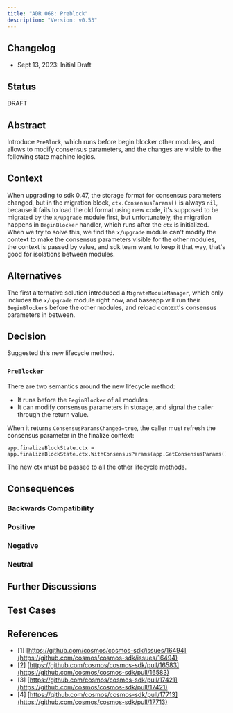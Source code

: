 ```yaml
---
title: "ADR 068: Preblock"
description: "Version: v0.53"
---
```


## Changelog[​](#changelog "Direct link to Changelog")

* Sept 13, 2023: Initial Draft

## Status[​](#status "Direct link to Status")

DRAFT

## Abstract[​](#abstract "Direct link to Abstract")

Introduce `PreBlock`, which runs before begin blocker other modules, and allows to modify consensus parameters, and the changes are visible to the following state machine logics.

## Context[​](#context "Direct link to Context")

When upgrading to sdk 0.47, the storage format for consensus parameters changed, but in the migration block, `ctx.ConsensusParams()` is always `nil`, because it fails to load the old format using new code, it's supposed to be migrated by the `x/upgrade` module first, but unfortunately, the migration happens in `BeginBlocker` handler, which runs after the `ctx` is initialized. When we try to solve this, we find the `x/upgrade` module can't modify the context to make the consensus parameters visible for the other modules, the context is passed by value, and sdk team want to keep it that way, that's good for isolations between modules.

## Alternatives[​](#alternatives "Direct link to Alternatives")

The first alternative solution introduced a `MigrateModuleManager`, which only includes the `x/upgrade` module right now, and baseapp will run their `BeginBlocker`s before the other modules, and reload context's consensus parameters in between.

## Decision[​](#decision "Direct link to Decision")

Suggested this new lifecycle method.

### `PreBlocker`[​](#preblocker "Direct link to preblocker")

There are two semantics around the new lifecycle method:

* It runs before the `BeginBlocker` of all modules
* It can modify consensus parameters in storage, and signal the caller through the return value.

When it returns `ConsensusParamsChanged=true`, the caller must refresh the consensus parameter in the finalize context:

```
app.finalizeBlockState.ctx = app.finalizeBlockState.ctx.WithConsensusParams(app.GetConsensusParams())
```

The new ctx must be passed to all the other lifecycle methods.

## Consequences[​](#consequences "Direct link to Consequences")

### Backwards Compatibility[​](#backwards-compatibility "Direct link to Backwards Compatibility")

### Positive[​](#positive "Direct link to Positive")

### Negative[​](#negative "Direct link to Negative")

### Neutral[​](#neutral "Direct link to Neutral")

## Further Discussions[​](#further-discussions "Direct link to Further Discussions")

## Test Cases[​](#test-cases "Direct link to Test Cases")

## References[​](#references "Direct link to References")

* \[1] [https://github.com/cosmos/cosmos-sdk/issues/16494](https://github.com/cosmos/cosmos-sdk/issues/16494)
* \[2] [https://github.com/cosmos/cosmos-sdk/pull/16583](https://github.com/cosmos/cosmos-sdk/pull/16583)
* \[3] [https://github.com/cosmos/cosmos-sdk/pull/17421](https://github.com/cosmos/cosmos-sdk/pull/17421)
* \[4] [https://github.com/cosmos/cosmos-sdk/pull/17713](https://github.com/cosmos/cosmos-sdk/pull/17713)
